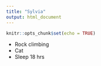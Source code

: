 ```yaml
---
title: "Sylvia"
output: html_document
---
```


```r
knitr::opts_chunk$set(echo = TRUE)
```

* Rock climbing
* Cat
* Sleep 18 hrs